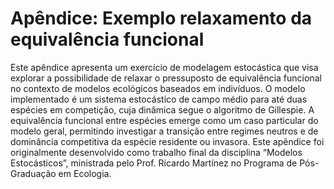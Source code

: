 # Apêndice: Exemplo relaxamento da equivalência funcional  {-}

Este apêndice apresenta um exercício de modelagem estocástica que visa explorar a possibilidade de relaxar o pressuposto de equivalência funcional no contexto de modelos ecológicos baseados em indivíduos. O modelo implementado é um sistema estocástico de campo médio para até duas espécies em competição, cuja dinâmica segue o algoritmo de Gillespie. A equivalência funcional entre espécies emerge como um caso particular do modelo geral, permitindo investigar a transição entre regimes neutros e de dominância competitiva da espécie residente ou invasora. Este apêndice foi originalmente desenvolvido como trabalho final da disciplina “Modelos Estocásticos”, ministrada pelo Prof. Ricardo Martínez no Programa de Pós-Graduação em Ecologia.